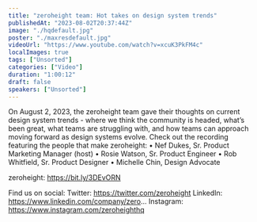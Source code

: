 ```yaml
---
title: "zeroheight team: Hot takes on design system trends"
publishedAt: "2023-08-02T20:37:44Z"
image: "./hqdefault.jpg"
poster: "./maxresdefault.jpg"
videoUrl: "https://www.youtube.com/watch?v=xcuK3PkFM4c"
localImages: true
tags: ["Unsorted"]
categories: ["Video"]
duration: "1:00:12"
draft: false
speakers: ["Unsorted"]
---
```


On August 2, 2023, the zeroheight team gave their thoughts on current design system trends - where we think the community is headed, what’s been great, what teams are struggling with, and how teams can approach moving forward as design systems evolve. Check out the recording featuring the people that make zeroheight:
• Nef Dukes, Sr. Product Marketing Manager (host)
• Rosie Watson, Sr. Product Engineer
• Rob Whitfield, Sr. Product Designer
• Michelle Chin, Design Advocate

zeroheight: https://bit.ly/3DEvORN

Find us on social:
Twitter: https://twitter.com/zeroheight
LinkedIn: https://www.linkedin.com/company/zero...
Instagram: https://www.instagram.com/zeroheighthq
